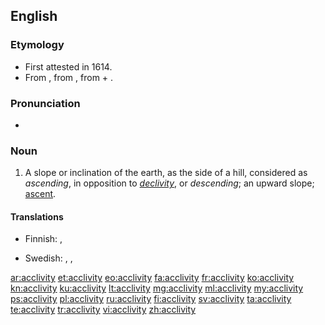 ==English==

===Etymology===
* First attested in 1614.
* From {{etyl|la|en}} {{term|acclivitas|acclīvitās|lang=la}}, from {{term|acclivis|acclīvis|ascending|lang=la}}, from {{term|ad|lang=la}} + {{term|clivus|clīvus|slope|lang=la}}.

===Pronunciation===
* {{IPA|/ə.ˈklɪv.ə.ti/}}

===Noun===
{{en-noun|acclivit|ies}}

# {{context|geomorphology|lang=en}} A slope or inclination of the earth, as the side of a hill, considered as ''ascending'', in opposition to ''[[declivity]]'', or ''descending''; an upward slope; [[ascent]].

====Translations====
{{trans-top|upward slope}}
* Finnish: {{t+|fi|ylämäki}}, {{t+|fi|nousu}}
{{trans-mid}}
* Swedish: {{t+|sv|sluttning}}, {{t-|sv|stigning}}, {{t-|sv|stigning}}
{{trans-bottom}}

[[ar:acclivity]]
[[et:acclivity]]
[[eo:acclivity]]
[[fa:acclivity]]
[[fr:acclivity]]
[[ko:acclivity]]
[[kn:acclivity]]
[[ku:acclivity]]
[[lt:acclivity]]
[[mg:acclivity]]
[[ml:acclivity]]
[[my:acclivity]]
[[ps:acclivity]]
[[pl:acclivity]]
[[ru:acclivity]]
[[fi:acclivity]]
[[sv:acclivity]]
[[ta:acclivity]]
[[te:acclivity]]
[[tr:acclivity]]
[[vi:acclivity]]
[[zh:acclivity]]